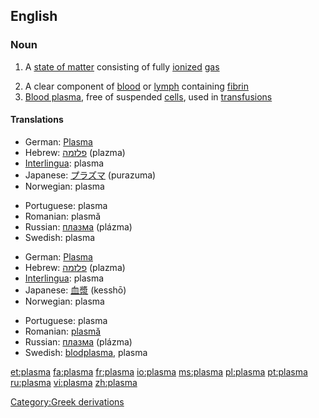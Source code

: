 {{wikipedia|Plasma}}
==English==

===Noun===
{{wikipedia}}
{{en-noun}}

#{{physics}} A [[state of matter]] consisting of fully [[ionized]] [[gas]]
# A clear component of [[blood]] or [[lymph]] containing [[fibrin]]
# [[blood plasma|Blood plasma]], free of suspended [[cell]]s, used in [[transfusion]]s

====Translations====
{{trans-top|high energy state of matter}}
*German: [[Plasma]] {{n}}
*Hebrew: [[פלזמה]] (plazma) {{f}}
*[[Interlingua]]: plasma
*Japanese: [[プラズマ]] (purazuma)
*Norwegian: plasma {{n}}
{{trans-mid}}
*Portuguese: plasma {{m}}
*Romanian: plasmă {{f}}
*Russian: [[плазма]] (plázma) {{f}}
*Swedish: plasma {{c}}
{{trans-bottom}}

{{trans-top|component of blood}}
*German: [[Plasma]] {{n}}
*Hebrew: [[פלזמה]] (plazma) {{f}}
*[[Interlingua]]: plasma
*Japanese: [[血漿]] (kesshō)
*Norwegian: plasma {{n}}
{{trans-mid}}
*Portuguese: plasma {{m}}
*Romanian: [[plasmă]] {{f}}
*Russian: [[плазма]] (plázma) {{f}}
*Swedish: [[blodplasma]], plasma {{c}}
{{trans-bottom}}

[[Category:Greek derivations]]

[[et:plasma]]
[[fa:plasma]]
[[fr:plasma]]
[[io:plasma]]
[[ms:plasma]]
[[pl:plasma]]
[[pt:plasma]]
[[ru:plasma]]
[[vi:plasma]]
[[zh:plasma]]
